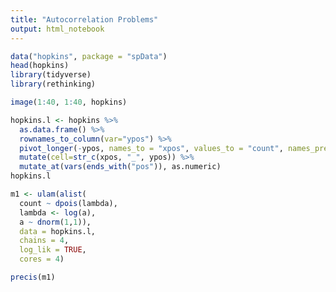 ```yaml
---
title: "Autocorrelation Problems"
output: html_notebook
---
```


```r
data("hopkins", package = "spData")
head(hopkins)
library(tidyverse)
library(rethinking)
```

```r
image(1:40, 1:40, hopkins)
```

```r
hopkins.l <- hopkins %>% 
  as.data.frame() %>% 
  rownames_to_column(var="ypos") %>%
  pivot_longer(-ypos, names_to = "xpos", values_to = "count", names_prefix = "V") %>%
  mutate(cell=str_c(xpos, "_", ypos)) %>%
  mutate_at(vars(ends_with("pos")), as.numeric)
hopkins.l
```

```r
m1 <- ulam(alist(
  count ~ dpois(lambda),
  lambda <- log(a),
  a ~ dnorm(1,1)),
  data = hopkins.l,
  chains = 4,
  log_lik = TRUE,
  cores = 4)
```

```r
precis(m1)
```

